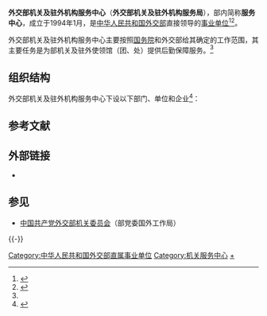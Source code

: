 {{Infobox PRCG
|机构名称 = 外交部机关及驻外机构服务中心
|标志1 = Red_star.svg
|标志1说明 = [[s:国务院关于国家行政机关和企业事业单位社会团体印章管理的规定|1999年规定]]：[[印章|印章]][[直径|直径]]4.2厘米，中央刊[[五角星|五角星]]，由[[中华人民共和国外交部|外交部]]制发。
|职位1=党委书记、主任
|人员1=[[金智健|金智健]]
|职位2=党委副书记
|人员2=[[周谦|周谦]]
|职位3=副主任
|人员3=[[朱兴保|朱兴保]]、[[李洪梅|李洪梅]]
|职位4=专职纪委书记
|人员4=[[吴海文_(外交官)|吴海文]]
|职位5=副主任
|人员5=[[戴毅宁|戴毅宁]]、[[郑卓|郑卓]]
|职位6=主任助理
|人员6=[[李勇_(外交官)|李勇]]
|成立时间=
|上级机构 = [[中华人民共和国外交部|中华人民共和国外交部]]
|机构类型 = 外交部直属[[事业单位|事业单位]]
|行政级别 = 正司局级
|组织法规 =
|编制人数 =
|地址1 =[[北京市|北京市]][[东城区_(北京市)|东城区]][[建国门街道|建国门街道]]干面胡同57号
|官网1=http://www.wjbfwzx.com/
|邮编1=100010
|电话1={{tel|86|10|65250962}}<br />{{tel|86|10|65276580}}
|电子邮件=fwzx@wjbfwzx.com}}

'''外交部机关及驻外机构服务中心'''（'''外交部机关及驻外机构服务局'''），部内简称'''服务中心'''，成立于1994年1月，是[[中华人民共和国外交部|中华人民共和国外交部]]直接领导的[[事业单位|事业单位]]<ref name="a">{{cite web|title=外交部机关及驻外机构服务中心|url=http://www.fmprc.gov.cn/mfa_chn/wjb_602314/zzjg_602420/fwj_603772/|accessdate=2013-05-14|publisher=中华人民共和国外交部|archive-url=https://web.archive.org/web/20130411134934/http://www.fmprc.gov.cn/mfa_chn/wjb_602314/zzjg_602420/fwj_603772/|archive-date=2013-04-11|dead-url=no}}</ref><ref>{{Cite web|title=外交部机关及驻外机构服务中心 外交部机关及驻外机构服务局|url=http://www.gjsy.gov.cn/cxzl/|accessdate=2018-08-11|publisher=事业单位在线|archive-url=https://web.archive.org/web/20180222072940/http://www.gjsy.gov.cn/cxzl/|archive-date=2018-02-22|dead-url=yes}}</ref>。

外交部机关及驻外机构服务中心主要按照[[中华人民共和国国务院|国务院]]和外交部给其确定的工作范围，其主要任务是为部机关及驻外使领馆（团、处）提供后勤保障服务。<ref name="a" />

== 组织结构 ==
外交部机关及驻外机构服务中心下设以下部门、单位和企业<ref>{{Cite web|title=组织机构|url=http://www.wjbfwzx.com/dwgk/zzjg/index.shtml|access-date=2021-11-20|publisher=外交部机关及驻外机构服务中心|archive-date=2021-11-20|archive-url=https://web.archive.org/web/20211120160938/http://www.wjbfwzx.com/dwgk/zzjg/index.shtml|dead-url=no}}</ref>：
{{columns-list|3|
* 办公室
* 人事处
* 财务处
* 党委办公室
* 纪检室
* 发展调研风控处
* 基建工程处
* 人事二处
* 集中采购中心
* 机关门诊部
* 领事服务处
** 国信经纬公司
* 礼宾服务处
** 茂发国际旅行社
*** 茂发国际旅行社韩国分社
** 捷德公司
** 高士登咨询公司
* 机关事务综合服务处
** 北京茂鑫公司
** 国交商社
* 驻外机构供应处
** 北京海石花公司
*** 天津海石花公司
*** 迪麦克公司
* 生活服务处
** 茂达商社
*** 厦门华风物业
*** 亚美欧服装市场中心
** 幼儿园
** 张湾培训中心
** 怀柔培训中心
** 北戴河休养所
* 楼宇管理处
** 茂苑物业公司
*** 天津茂苑物业公司
** 国韵建筑公司
*** 北京国韵置业公司
*** 北京国韵建筑公司
* 千代福公司
** 天津千代福公司
* [[华风宾馆|华风宾馆]]}}

== 参考文献 ==
{{Reflist}}

== 外部链接 ==
* {{Official website|http://www.wjbfwzx.com/}}
== 参见 ==
{{Portal|中华人民共和国|国际关系}}
* [[中国共产党外交部机关委员会|中国共产党外交部机关委员会]]（部党委国外工作局）

{{-}}
{{中华人民共和国外交部}}

[[Category:中华人民共和国外交部直属事业单位|Category:中华人民共和国外交部直属事业单位]]
[[Category:机关服务中心|Category:机关服务中心]]
[[Category:中华人民共和国驻外机构|+]]